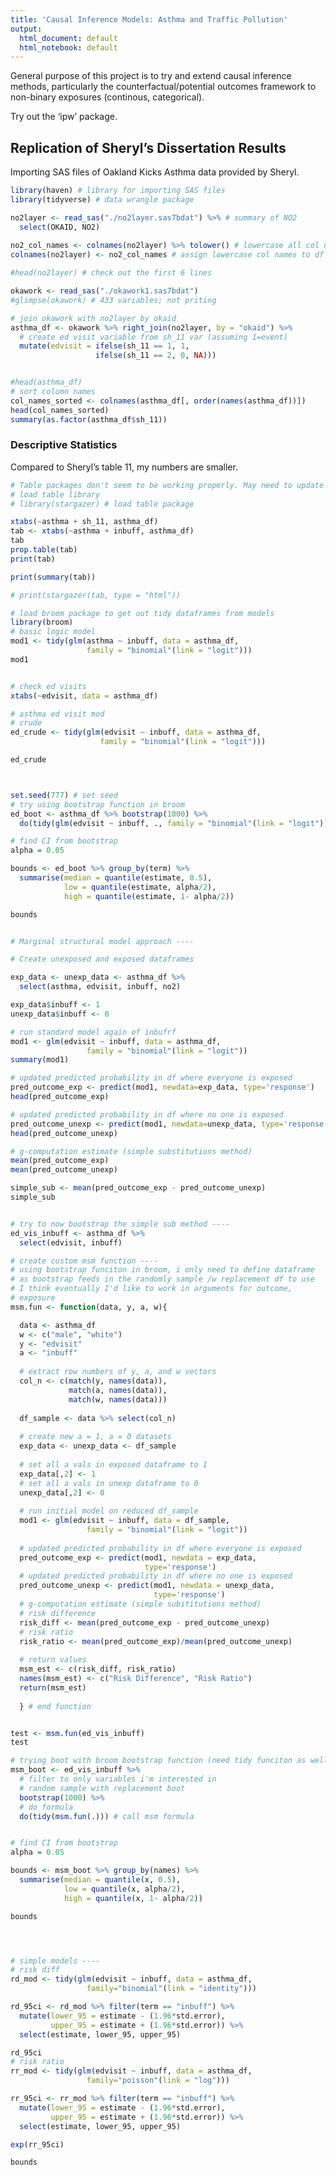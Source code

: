 ```yaml
---
title: 'Causal Inference Models: Asthma and Traffic Pollution'
output:
  html_document: default
  html_notebook: default
---
```


General purpose of this project is to try and extend causal inference methods, particularly the counterfactual/potential outcomes framework to non-binary exposures (continous, categorical).

Try out the 'ipw' package.

## Replication of Sheryl's Dissertation Results

Importing SAS files of Oakland Kicks Asthma data provided by Sheryl.

```r
library(haven) # library for importing SAS files
library(tidyverse) # data wrangle package

no2layer <- read_sas("./no2layer.sas7bdat") %>% # summary of NO2
  select(OKAID, NO2)
  
no2_col_names <- colnames(no2layer) %>% tolower() # lowercase all col names
colnames(no2layer) <- no2_col_names # assign lowercase col names to df

#head(no2layer) # check out the first 6 lines

okawork <- read_sas("./okawork1.sas7bdat")
#glimpse(okawork) # 433 variables; not priting

# join okawork with no2layer by okaid
asthma_df <- okawork %>% right_join(no2layer, by = "okaid") %>% 
  # create ed visit variable from sh_11 var (assuming 1=event)
  mutate(edvisit = ifelse(sh_11 == 1, 1,
                   ifelse(sh_11 == 2, 0, NA))) 


#head(asthma_df)
# sort column names
col_names_sorted <- colnames(asthma_df[, order(names(asthma_df))])
head(col_names_sorted)
summary(as.factor(asthma_df$sh_11))

```

### Descriptive Statistics

Compared to Sheryl's table 11, my numbers are smaller.
```r

# Table packages don't seem to be working properly. May need to update something
# load table library
# library(stargazer) # load table package

xtabs(~asthma + sh_11, asthma_df)
tab <- xtabs(~asthma + inbuff, asthma_df)
tab
prop.table(tab)
print(tab)

print(summary(tab))

# print(stargazer(tab, type = "html"))
```

```r
# load broom package to get out tidy dataframes from models
library(broom)
# basic logic model
mod1 <- tidy(glm(asthma ~ inbuff, data = asthma_df, 
                 family = "binomial"(link = "logit")))
mod1


# check ed visits
xtabs(~edvisit, data = asthma_df)

# asthma ed visit mod
# crude 
ed_crude <- tidy(glm(edvisit ~ inbuff, data = asthma_df,
                    family = "binomial"(link = "logit")))

ed_crude



set.seed(777) # set seed
# try using bootstrap function in broom
ed_boot <- asthma_df %>% bootstrap(1000) %>% 
  do(tidy(glm(edvisit ~ inbuff, ., family = "binomial"(link = "logit"))))

# find CI from bootstrap
alpha = 0.05

bounds <- ed_boot %>% group_by(term) %>% 
  summarise(median = quantile(estimate, 0.5), 
            low = quantile(estimate, alpha/2),
            high = quantile(estimate, 1- alpha/2))

bounds



```

```r

# Marginal structural model approach ----

# Create unexposed and exposed dataframes

exp_data <- unexp_data <- asthma_df %>% 
  select(asthma, edvisit, inbuff, no2)

exp_data$inbuff <- 1
unexp_data$inbuff <- 0

# run standard model again of inbufrf
mod1 <- glm(edvisit ~ inbuff, data = asthma_df, 
                 family = "binomial"(link = "logit"))
summary(mod1)

# updated predicted probability in df where everyone is exposed
pred_outcome_exp <- predict(mod1, newdata=exp_data, type='response')
head(pred_outcome_exp)

# updated predicted probability in df where no one is exposed
pred_outcome_unexp <- predict(mod1, newdata=unexp_data, type='response')
head(pred_outcome_unexp)

# g-computation estimate (simple substitutions method)
mean(pred_outcome_exp)
mean(pred_outcome_unexp)

simple_sub <- mean(pred_outcome_exp - pred_outcome_unexp)
simple_sub


# try to now bootstrap the simple sub method ----
ed_vis_inbuff <- asthma_df %>% 
  select(edvisit, inbuff)

# create custom msm function ----
# using bootstrap funciton in broom, i only need to define dataframe
# as bootstrap feeds in the randomly sample /w replacement df to use
# I think eventually I'd like to work in arguments for outcome,
# exposure
msm.fun <- function(data, y, a, w){ 

  data <- asthma_df
  w <- c("male", "white") 
  y <- "edvisit"
  a <- "inbuff"
  
  # extract row numbers of y, a, and w vectors
  col_n <- c(match(y, names(data)),
             match(a, names(data)),
             match(w, names(data)))
  
  df_sample <- data %>% select(col_n)
  
  # create new a = 1, a = 0 datasets
  exp_data <- unexp_data <- df_sample
  
  # set all a vals in exposed dataframe to 1
  exp_data[,2] <- 1
  # set all a vals in unexp dataframe to 0
  unexp_data[,2] <- 0
  
  # run initial model on reduced df_sample 
  mod1 <- glm(edvisit ~ inbuff, data = df_sample, 
                 family = "binomial"(link = "logit"))
  
  # updated predicted probability in df where everyone is exposed
  pred_outcome_exp <- predict(mod1, newdata = exp_data, 
                              type='response')
  # updated predicted probability in df where no one is exposed
  pred_outcome_unexp <- predict(mod1, newdata = unexp_data,
                                type='response')
  # g-computation estimate (simple substitutions method)
  # risk difference
  risk_diff <- mean(pred_outcome_exp - pred_outcome_unexp)
  # risk ratio
  risk_ratio <- mean(pred_outcome_exp)/mean(pred_outcome_unexp) 
  
  # return values
  msm_est <- c(risk_diff, risk_ratio)
  names(msm_est) <- c("Risk Difference", "Risk Ratio")
  return(msm_est)
  
  } # end function


test <- msm.fun(ed_vis_inbuff)
test

# trying boot with broom bootstrap function (need tidy funciton as well)
msm_boot <- ed_vis_inbuff %>% 
  # filter to only variables i'm interested in
  # random sample with replacement boot
  bootstrap(1000) %>% 
  # do formula
  do(tidy(msm.fun(.))) # call msm formula


# find CI from bootstrap
alpha = 0.05

bounds <- msm_boot %>% group_by(names) %>% 
  summarise(median = quantile(x, 0.5), 
            low = quantile(x, alpha/2),
            high = quantile(x, 1- alpha/2))

bounds




# simple models ----
# risk diff
rd_mod <- tidy(glm(edvisit ~ inbuff, data = asthma_df, 
                 family="binomial"(link = "identity")))

rd_95ci <- rd_mod %>% filter(term == "inbuff") %>% 
  mutate(lower_95 = estimate - (1.96*std.error),
         upper_95 = estimate + (1.96*std.error)) %>% 
  select(estimate, lower_95, upper_95)

rd_95ci
# risk ratio
rr_mod <- tidy(glm(edvisit ~ inbuff, data = asthma_df, 
                 family="poisson"(link = "log")))

rr_95ci <- rr_mod %>% filter(term == "inbuff") %>% 
  mutate(lower_95 = estimate - (1.96*std.error),
         upper_95 = estimate + (1.96*std.error)) %>% 
  select(estimate, lower_95, upper_95)

exp(rr_95ci)

bounds
```


